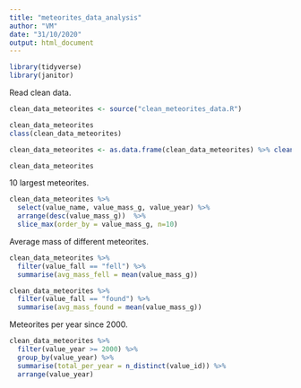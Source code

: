 ```yaml
---
title: "meteorites_data_analysis"
author: "VM"
date: "31/10/2020"
output: html_document
---
```

```r
library(tidyverse)
library(janitor)
```
Read clean data.
```r
clean_data_meteorites <- source("clean_meteorites_data.R")
```
```r
clean_data_meteorites
class(clean_data_meteorites)

clean_data_meteorites <- as.data.frame(clean_data_meteorites) %>% clean_names()

clean_data_meteorites
```
10 largest meteorites.
```r
clean_data_meteorites %>%
  select(value_name, value_mass_g, value_year) %>% 
  arrange(desc(value_mass_g))  %>% 
  slice_max(order_by = value_mass_g, n=10)
```
Average mass of different meteorites.
```r
clean_data_meteorites %>% 
  filter(value_fall == "fell") %>% 
  summarise(avg_mass_fell = mean(value_mass_g))
```
```r
clean_data_meteorites %>% 
  filter(value_fall == "found") %>% 
  summarise(avg_mass_found = mean(value_mass_g))
```
Meteorites per year since 2000.
```r
clean_data_meteorites %>% 
  filter(value_year >= 2000) %>% 
  group_by(value_year) %>% 
  summarise(total_per_year = n_distinct(value_id)) %>% 
  arrange(value_year)
```

